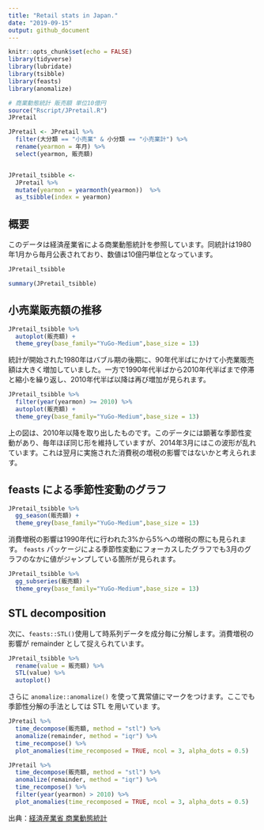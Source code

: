 ```yaml
---
title: "Retail stats in Japan."
date: "2019-09-15"
output: github_document
---
```



```r
knitr::opts_chunk$set(echo = FALSE)
library(tidyverse)
library(lubridate)
library(tsibble)
library(feasts)
library(anomalize)
```

```r
# 商業動態統計 販売額 単位10億円
source("Rscript/JPretail.R")
JPretail
```


```r
JPretail <- JPretail %>% 
  filter(大分類 == "小売業" & 小分類 == "小売業計") %>% 
  rename(yearmon = 年月) %>% 
  select(yearmon, 販売額)


JPretail_tsibble <- 
  JPretail %>% 
  mutate(yearmon = yearmonth(yearmon))  %>% 
  as_tsibble(index = yearmon)
```




## 概要
このデータは経済産業省による商業動態統計を参照しています。同統計は1980年1月から毎月公表されており、数値は10億円単位となっています。



```r
JPretail_tsibble
```

```r
summary(JPretail_tsibble)
```






## 小売業販売額の推移


```r
JPretail_tsibble %>% 
  autoplot(販売額) +
  theme_grey(base_family="YuGo-Medium",base_size = 13) 
```


統計が開始された1980年はバブル期の後期に、90年代半ばにかけて小売業販売額は大きく増加していました。一方で1990年代半ばから2010年代半ばまで停滞と縮小を繰り返し、2010年代半ば以降は再び増加が見られます。


```r
JPretail_tsibble %>% 
  filter(year(yearmon) >= 2010) %>%
  autoplot(販売額) +
  theme_grey(base_family="YuGo-Medium",base_size = 13) 
```

上の図は、2010年以降を取り出したものです。このデータには顕著な季節性変動があり、毎年ほぼ同じ形を維持していますが、2014年3月にはこの波形が乱れています。これは翌月に実施された消費税の増税の影響ではないかと考えられます。

## feasts による季節性変動のグラフ

```r
JPretail_tsibble %>% 
  gg_season(販売額) +
  theme_grey(base_family="YuGo-Medium",base_size = 13) 
```


消費増税の影響は1990年代に行われた3%から5%への増税の際にも見られます。 `feasts` パッケージによる季節性変動にフォーカスしたグラフでも3月のグラフのなかに値がジャンプしている箇所が見られます。

```r
JPretail_tsibble %>% 
  gg_subseries(販売額) +
  theme_grey(base_family="YuGo-Medium",base_size = 13) 
```


## STL decomposition

次に、`feasts::STL()`使用して時系列データを成分毎に分解します。消費増税の影響が remainder として捉えられています。

```r
JPretail_tsibble %>% 
  rename(value = 販売額) %>% 
  STL(value) %>% 
  autoplot()
```

さらに `anomalize::anomalize()` を使って異常値にマークをつけます。ここでも季節性分解の手法としては STL を用いていま
す。

```r
JPretail %>% 
  time_decompose(販売額, method = "stl") %>%
  anomalize(remainder, method = "iqr") %>% 
  time_recompose() %>%
  plot_anomalies(time_recomposed = TRUE, ncol = 3, alpha_dots = 0.5)
```



```r
JPretail %>% 
  time_decompose(販売額, method = "stl") %>%
  anomalize(remainder, method = "iqr") %>% 
  time_recompose() %>% 
  filter(year(yearmon) > 2010) %>% 
  plot_anomalies(time_recomposed = TRUE, ncol = 3, alpha_dots = 0.5)
```


出典：[経済産業省 商業動態統計](https://www.meti.go.jp/statistics/tyo/syoudou/result-2/index.html)
























